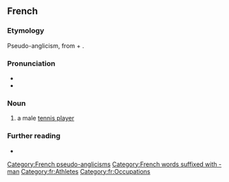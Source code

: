 ==French==

===Etymology===
Pseudo-anglicism, from {{der|fr|en|tennis}} + {{m|en|man}}.

===Pronunciation===
* {{fr-IPA|ténismane}}
* {{audio|fr|LL-Q150 (fra)-Xenophôn-tennisman.wav|Audio}}

===Noun===
{{fr-noun|m|tennismen|tennismans|f=tenniswoman}}

# a male [[tennis player]]
#: {{syn|fr|tennisseur}}

===Further reading===
* {{R:TLFi}}

[[Category:French pseudo-anglicisms]]
[[Category:French words suffixed with -man]]
[[Category:fr:Athletes]]
[[Category:fr:Occupations]]